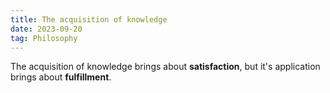 ```yaml
---
title: The acquisition of knowledge
date: 2023-09-20
tag: Philosophy
---
```


The acquisition of knowledge brings about **satisfaction**, but it's application
brings about **fulfillment**.
